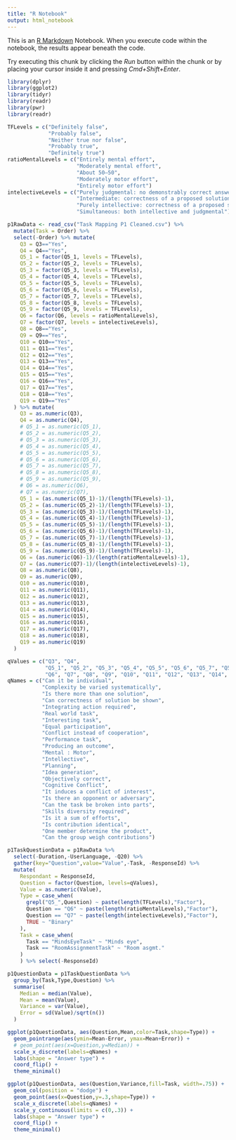 ```yaml
---
title: "R Notebook"
output: html_notebook
---
```


This is an [R Markdown](http://rmarkdown.rstudio.com) Notebook. When you execute code within the notebook, the results appear beneath the code. 

Try executing this chunk by clicking the *Run* button within the chunk or by placing your cursor inside it and pressing *Cmd+Shift+Enter*. 

```r
library(dplyr)
library(ggplot2)
library(tidyr)
library(readr)
library(pwr)
library(readr)
```
```r

TFLevels = c("Definitely false",
             "Probably false",
             "Neither true nor false",
             "Probably true",
             "Definitely true")
ratioMentalLevels = c("Entirely mental effort",
                      "Moderately mental effort",
                      "About 50–50",
                      "Moderately motor effort",
                      "Entirely motor effort")
intelectiveLevels = c("Purely judgmental: no demonstrably correct answer.", 
                      "Intermediate: correctness of a proposed solution is more difficult, but not impossible.", 
                      "Purely intellective: correctness of a proposed solution can be readily demonstrated.",
                      "Simultaneous: both intellective and judgmental")

p1RawData <- read_csv("Task Mapping P1 Cleaned.csv") %>% 
  mutate(Task = Order) %>% 
  select(-Order) %>% mutate(
    Q3 = Q3=="Yes",
    Q4 = Q4=="Yes",
    Q5_1 = factor(Q5_1, levels = TFLevels),
    Q5_2 = factor(Q5_2, levels = TFLevels),
    Q5_3 = factor(Q5_3, levels = TFLevels),
    Q5_4 = factor(Q5_4, levels = TFLevels),
    Q5_5 = factor(Q5_5, levels = TFLevels),
    Q5_6 = factor(Q5_6, levels = TFLevels),
    Q5_7 = factor(Q5_7, levels = TFLevels),
    Q5_8 = factor(Q5_8, levels = TFLevels),
    Q5_9 = factor(Q5_9, levels = TFLevels),
    Q6 = factor(Q6, levels = ratioMentalLevels),
    Q7 = factor(Q7, levels = intelectiveLevels),
    Q8 = Q8=="Yes",
    Q9 = Q9=="Yes",
    Q10 = Q10=="Yes",
    Q11 = Q11=="Yes",
    Q12 = Q12=="Yes",
    Q13 = Q13=="Yes",
    Q14 = Q14=="Yes",
    Q15 = Q15=="Yes",
    Q16 = Q16=="Yes",
    Q17 = Q17=="Yes",
    Q18 = Q18=="Yes",
    Q19 = Q19=="Yes"
  ) %>% mutate(
    Q3 = as.numeric(Q3),
    Q4 = as.numeric(Q4),
    # Q5_1 = as.numeric(Q5_1),
    # Q5_2 = as.numeric(Q5_2),
    # Q5_3 = as.numeric(Q5_3),
    # Q5_4 = as.numeric(Q5_4),
    # Q5_5 = as.numeric(Q5_5),
    # Q5_6 = as.numeric(Q5_6),
    # Q5_7 = as.numeric(Q5_7),
    # Q5_8 = as.numeric(Q5_8),
    # Q5_9 = as.numeric(Q5_9),
    # Q6 = as.numeric(Q6),
    # Q7 = as.numeric(Q7),
    Q5_1 = (as.numeric(Q5_1)-1)/(length(TFLevels)-1),
    Q5_2 = (as.numeric(Q5_2)-1)/(length(TFLevels)-1),
    Q5_3 = (as.numeric(Q5_3)-1)/(length(TFLevels)-1),
    Q5_4 = (as.numeric(Q5_4)-1)/(length(TFLevels)-1),
    Q5_5 = (as.numeric(Q5_5)-1)/(length(TFLevels)-1),
    Q5_6 = (as.numeric(Q5_6)-1)/(length(TFLevels)-1),
    Q5_7 = (as.numeric(Q5_7)-1)/(length(TFLevels)-1),
    Q5_8 = (as.numeric(Q5_8)-1)/(length(TFLevels)-1),
    Q5_9 = (as.numeric(Q5_9)-1)/(length(TFLevels)-1),
    Q6 = (as.numeric(Q6)-1)/(length(ratioMentalLevels)-1),
    Q7 = (as.numeric(Q7)-1)/(length(intelectiveLevels)-1),
    Q8 = as.numeric(Q8),
    Q9 = as.numeric(Q9),
    Q10 = as.numeric(Q10),
    Q11 = as.numeric(Q11),
    Q12 = as.numeric(Q12),
    Q13 = as.numeric(Q13),
    Q14 = as.numeric(Q14),
    Q15 = as.numeric(Q15),
    Q16 = as.numeric(Q16),
    Q17 = as.numeric(Q17),
    Q18 = as.numeric(Q18),
    Q19 = as.numeric(Q19)
  )

qValues = c("Q3", "Q4", 
            "Q5_1", "Q5_2", "Q5_3", "Q5_4", "Q5_5", "Q5_6", "Q5_7", "Q5_8", "Q5_9", 
            "Q6", "Q7", "Q8", "Q9", "Q10", "Q11", "Q12", "Q13", "Q14", "Q15", "Q16", "Q17", "Q18", "Q19")
qNames = c("Can it be individual", 
           "Complexity be varied systematically", 
           "Is there more than one solution", 
           "Can correctness of solution be shown", 
           "Integrating action required", 
           "Real world task", 
           "Interesting task", 
           "Equal participation", 
           "Conflict instead of cooperation", 
           "Performance task", 
           "Producing an outcome", 
           "Mental : Motor", 
           "Intellective", 
           "Planning", 
           "Idea generation", 
           "Objectively correct", 
           "Cognitive Conflict", 
           "It induces a conflict of interest", 
           "Is there an opponent or adversary", 
           "Can the task be broken into parts", 
           "Skills diversity required", 
           "Is it a sum of efforts", 
           "Is contribution identical", 
           "One member determine the product", 
           "Can the group weigh contributions") 

p1TaskQuestionData = p1RawData %>% 
  select(-Duration,-UserLanguage, -Q20) %>% 
  gather(key="Question",value="Value",-Task, -ResponseId) %>% 
  mutate(
    Respondant = ResponseId,
    Question = factor(Question, levels=qValues),
    Value = as.numeric(Value),
    Type = case_when(
      grepl("Q5_",Question) ~ paste(length(TFLevels),"Factor"),
      Question == "Q6" ~ paste(length(ratioMentalLevels),"Factor"),
      Question == "Q7" ~ paste(length(intelectiveLevels),"Factor"),
      TRUE ~ "Binary"
    ), 
    Task = case_when(
      Task == "MindsEyeTask" ~ "Minds eye",
      Task == "RoomAssignmentTask" ~ "Room asgmt."
    )
    ) %>% select(-ResponseId)

p1QuestionData = p1TaskQuestionData %>%
  group_by(Task,Type,Question) %>%
  summarise(
    Median = median(Value),
    Mean = mean(Value),
    Variance = var(Value),
    Error = sd(Value)/sqrt(n())
  )

ggplot(p1QuestionData, aes(Question,Mean,color=Task,shape=Type)) +
  geom_pointrange(aes(ymin=Mean-Error, ymax=Mean+Error)) +
  # geom_point(aes(x=Question,y=Median)) + 
  scale_x_discrete(labels=qNames) +
  labs(shape = "Answer type") +
  coord_flip() + 
  theme_minimal()

ggplot(p1QuestionData, aes(Question,Variance,fill=Task, width=.75)) +
  geom_col(position = "dodge") + 
  geom_point(aes(x=Question,y=.3,shape=Type)) + 
  scale_x_discrete(labels=qNames) +
  scale_y_continuous(limits = c(0,.3)) +
  labs(shape = "Answer type") +
  coord_flip() + 
  theme_minimal()
```